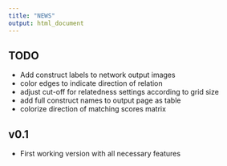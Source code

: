 ```yaml
---
title: "NEWS"
output: html_document
---
```


## TODO

* Add construct labels to network output images
* color edges to indicate direction of relation
* adjust cut-off for relatedness settings according to grid size
* add full construct names to output page as table
* colorize direction of matching scores matrix

## v0.1

* First working version with all necessary features




